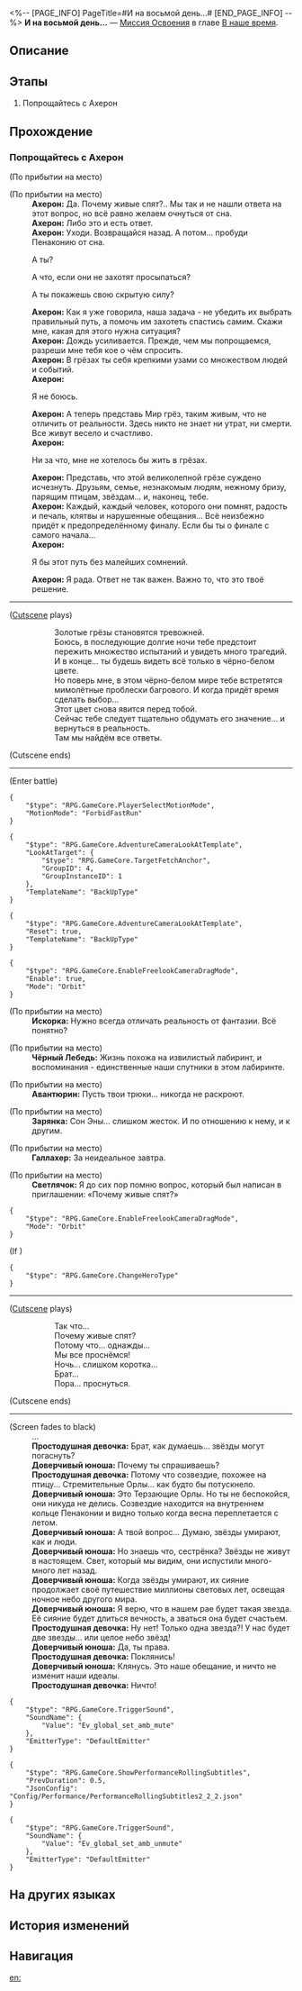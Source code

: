 <%-- [PAGE_INFO]
PageTitle=#И на восьмой день...#
[END_PAGE_INFO] --%>
{{Дополнить|Диалоги.}}
{{Миссия Инфобокс
|id              = 1033102
|Название        = 
|Изображение     = Миссия И на восьмой день....png
|Тип             = Миссия Освоения
|Событие         = 
|Глава           = В наше время
|Условия         = 
|Персонажи       = Авантюрин; Ахерон; Галлахер; Доверчивый юноша; Зарянка; Искорка; Первопроходец; Простодушная девочка; Светлячок; Чёрный Лебедь
|СтартЛокация    = [[Пенакония]] — [[Горизонт бытия]]
|Мир             = Пенакония
|Предыдущая      = 
|Следующая       = 
|Награды         = Опыт Освоения*1 100; Звёздный нефрит*140; Тень Гармонии*1; Путеводитель путешественника*10; Часокредиты*550; Morns Like These*1 { text = Morns Like These }; Кредиты*120 000
}}
'''И на восьмой день...''' — [[Миссия Освоения]] в главе [[В наше время]].

==Описание==
{{Описание|<!--официальное описание из Перекрёстка судеб-->}}

==Этапы==
# Попрощайтесь с Ахерон

==Прохождение==
{{Дополнить}}

===Попрощайтесь с Ахерон===
{{Описание миссии|тип=Миссия Освоения|локация=Горизонт бытия|Золотые грёзы становятся тревожней.<br />Боюсь, в последующие долгие ночи тебе предстоит пережить множество испытаний и увидеть много трагедий. И в конце... ты будешь видеть всё только в чёрно-белом цвете.<br />Но поверь мне, в этом чёрно-белом мире тебе встретятся мимолётные проблески багрового. И когда придёт время сделать выбор...<br />Этот цвет снова явится перед тобой.<br />Сейчас тебе следует тщательно обдумать его значение... и вернуться в реальность.<br />Там мы найдём все ответы.}}
{{Диалог Начало}}
:{{tx}}
:{{tx}}
;(По прибытии на место)

;(По прибытии на место)
:'''Ахерон:''' Да. Почему живые спят?.. Мы так и не нашли ответа на этот вопрос, но всё равно желаем очнуться от сна.
:'''Ахерон:''' Либо это и есть ответ.
:'''Ахерон:''' Уходи. Возвращайся назад. А потом... пробуди Пенаконию от сна.
:{{Диалог|Стрелка}} А ты?
:{{Диалог|Стрелка}} А что, если они не захотят просыпаться?
:{{Диалог|Стрелка}} А ты покажешь свою скрытую силу?
:'''Ахерон:''' Как я уже говорила, наша задача - не убедить их выбрать правильный путь, а помочь им захотеть спастись самим. Скажи мне, какая для этого нужна ситуация?
:{{tx}}
:'''Ахерон:''' Дождь усиливается. Прежде, чем мы попрощаемся, разреши мне тебя кое о чём спросить.
:'''Ахерон:''' В грёзах ты {{MC|ж=связала|м=связал}} себя крепкими узами со множеством людей и событий.
:'''Ахерон:''' {{Цвет|#ff3a|Могу я поинтересоваться, боишься ли ты разорвать эти связи?}}
:{{Диалог|Стрелка}} Я не боюсь.
:'''Ахерон:''' А теперь представь Мир грёз, таким живым, что не отличить от реальности. Здесь никто не знает ни утрат, ни смерти. Все живут весело и счастливо.
:'''Ахерон:''' {{Цвет|#ff3a|Скажи, тебе хотелось бы там остаться?}}
:{{Диалог|Стрелка}} Ни за что, мне не хотелось бы жить в грёзах.
:'''Ахерон:''' Представь, что этой великолепной грёзе суждено исчезнуть. Друзьям, семье, незнакомым людям, нежному бризу, парящим птицам, звёздам... и, наконец, тебе.
:'''Ахерон:''' Каждый, каждый человек, которого они помнят, радость и печаль, клятвы и нарушенные обещания... Всё неизбежно придёт к предопределённому финалу. Если бы ты {{MC|ж=знала|м=знал}} о финале с самого начала...
:'''Ахерон:''' {{Цвет|#ff3a|Ты бы {{MC|ж=отправилась|м=отправился}} в этот путь?}}
:{{Диалог|Стрелка}} Я бы {{MC|ж=прошла|м=прошёл}} этот путь без малейших сомнений.
:'''Ахерон:''' Я рада. Ответ не так важен. Важно то, что это твоё решение.
:{{tx}}
:{{tx}}
----
;([[#Gallery|Cutscene]] plays)
::Золотые грёзы становятся тревожней.
::Боюсь, в последующие долгие ночи тебе предстоит пережить множество испытаний и увидеть много трагедий.
::И в конце... ты будешь видеть всё только в чёрно-белом цвете.
::Но поверь мне, в этом чёрно-белом мире тебе встретятся мимолётные проблески багрового. И когда придёт время сделать выбор...
::Этот цвет снова явится перед тобой.
::Сейчас тебе следует тщательно обдумать его значение... и вернуться в реальность.
::Там мы найдём все ответы.
;(Cutscene ends)
----
;(Enter battle)
:{{Список врагов|mode=sent|Великий Септимий, Хор баланса*1}}
<pre>{
	"$type": "RPG.GameCore.PlayerSelectMotionMode",
	"MotionMode": "ForbidFastRun"
}</pre>
<pre>{
	"$type": "RPG.GameCore.AdventureCameraLookAtTemplate",
	"LookAtTarget": {
		"$type": "RPG.GameCore.TargetFetchAnchor",
		"GroupID": 4,
		"GroupInstanceID": 1
	},
	"TemplateName": "BackUpType"
}</pre>
:<!--1-second delay-->
<pre>{
	"$type": "RPG.GameCore.AdventureCameraLookAtTemplate",
	"Reset": true,
	"TemplateName": "BackUpType"
}</pre>
<pre>{
	"$type": "RPG.GameCore.EnableFreelookCameraDragMode",
	"Enable": true,
	"Mode": "Orbit"
}</pre>

;(По прибытии на место)
:'''Искорка:''' Нужно всегда отличать реальность от фантазии. Всё понятно?
:<!--2.5-second delay-->

;(По прибытии на место)
:'''Чёрный Лебедь:''' Жизнь похожа на извилистый лабиринт, и воспоминания - единственные наши спутники в этом лабиринте.
:<!--2.5-second delay-->

;(По прибытии на место)
:'''Авантюрин:''' Пусть твои трюки... никогда не раскроют.
:<!--2.5-second delay-->

;(По прибытии на место)
:'''Зарянка:''' Сон Эны... слишком жесток. И по отношению к нему, и к другим.
:<!--2.5-second delay-->

;(По прибытии на место)
:'''Галлахер:''' За неидеальное завтра.
:<!--2.5-second delay-->

;(По прибытии на место)
:'''Светлячок:''' Я до сих пор помню вопрос, который был написан в приглашении: «Почему живые спят?»
:<!--2.5-second delay-->
<pre>{
	"$type": "RPG.GameCore.EnableFreelookCameraDragMode",
	"Mode": "Orbit"
}</pre>
;(If {{cx}}{{subst:void|<!--{"$type":"RPG.GameCore.ByCheckLineupHeroAvatarID"}-->}})
<pre>{
	"$type": "RPG.GameCore.ChangeHeroType"
}</pre>
----
;([[#Gallery|Cutscene]] plays)
::Так что...
::Почему живые спят?
::Потому что... однажды...
::Мы все проснёмся!
::Ночь... слишком коротка...
::Брат...
::Пора... проснуться.
;(Cutscene ends)
----
;(Screen fades to black)
:...
:'''Простодушная девочка:''' Брат, как думаешь... звёзды могут погаснуть?
:'''Доверчивый юноша:''' Почему ты спрашиваешь?
:'''Простодушная девочка:''' Потому что созвездие, похожее на птицу... Стремительные Орлы... как будто бы потускнело.
:'''Доверчивый юноша:''' Это Терзающие Орлы. Но ты не беспокойся, они никуда не делись. Созвездие находится на внутреннем кольце Пенаконии и видно только когда весна переплетается с летом.
:'''Доверчивый юноша:''' А твой вопрос... Думаю, звёзды умирают, как и люди.
:'''Доверчивый юноша:''' Но знаешь что, сестрёнка? Звёзды не живут в настоящем. Свет, который мы видим, они испустили много-много лет назад.
:'''Доверчивый юноша:''' Когда звёзды умирают, их сияние продолжает своё путешествие миллионы световых лет, освещая ночное небо другого мира.
:'''Доверчивый юноша:''' Я верю, что в нашем рае будет такая звезда. Её сияние будет длиться вечность, а зваться она будет счастьем.
:'''Простодушная девочка:''' Ну нет! Только одна звезда?! У нас будет две звезды... или целое небо звёзд!
:'''Доверчивый юноша:''' Да, ты права.
:'''Простодушная девочка:''' Поклянись!
:'''Доверчивый юноша:''' Клянусь. Это наше обещание, и ничто не изменит наши идеалы.
:'''Простодушная девочка:''' Ничто!
<pre>{
	"$type": "RPG.GameCore.TriggerSound",
	"SoundName": {
		"Value": "Ev_global_set_amb_mute"
	},
	"EmitterType": "DefaultEmitter"
}</pre>
<pre>{
	"$type": "RPG.GameCore.ShowPerformanceRollingSubtitles",
	"PrevDuration": 0.5,
	"JsonConfig": "Config/Performance/PerformanceRollingSubtitles2_2_2.json"
}</pre>
<pre>{
	"$type": "RPG.GameCore.TriggerSound",
	"SoundName": {
		"Value": "Ev_global_set_amb_unmute"
	},
	"EmitterType": "DefaultEmitter"
}</pre>
{{Диалог Конец}}

==На других языках==
{{На других языках
|en   = And on the Eighth Day
|zhs  = 然后，在第八天…
|zht  = 然後，在第八天……
|ja   = そして、8日目…
|ko   = 그리고, 여덟째 날에…
|es   = Y en el octavo día...
|fr   = Et durant le huitième jour...
|ru   = И на восьмой день...
|th   = จากนั้น ในวันที่ 8...
|vi   = Sau Đó, Vào Ngày Thứ Tám...
|de   = Und am achten Tag ...
|id   = Lalu, di Hari ke-8 ....
|pt   = E no Oitavo Dia
}}

==История изменений==
{{История изменений|3.5}}

==Навигация==
{{Миссия Освоения Навбокс|Глава }}

[[en:]]
